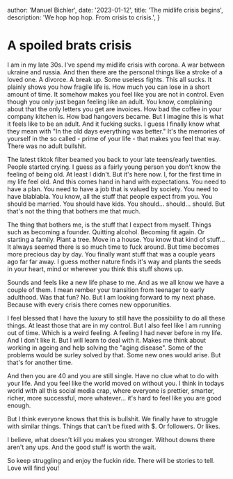 
  author: 'Manuel Bichler',
  date: '2023-01-12',
  title: 'The midlife crisis begins',
  description: 'We hop hop hop. From crisis to crisis.',
}


# A spoiled brats crisis

I am in my late 30s. I've spend my midlife crisis with corona. A war between ukraine and russia. And then there are the personal things like a stroke of a loved one. A divorce. A break up. Some useless fights.
This all sucks. It plainly shows you how fragile life is. How much you can lose in a short amount of time. It somehow makes you feel like you are not in control. Even though you only
just began feeling like an adult. You know, complaining about that the only letters you get are invoices. How bad the coffee in your company kitchen is. How bad hangovers became. But I imagine this is what it feels like to be an adult. And it fucking sucks.
I guess I finally know what they mean with "In the old days everything was better." It's the memories of yourself in the so called - prime of your life - that makes you feel that way. There was no adult bullshit.

The latest tiktok filter beamed you back to your late teens/early twenties. People started crying. I guess as a fairly young person you don't know the feeling of being old. At least I didn't. But it's here now. I, for the first time in my life feel old.
And this comes hand in hand with expectations. You need to have a plan. You need to have a job that is valued by society. You need to have blablabla. You know, all the stuff that people expect from you.
You should be married. You should have kids. You should... should... should. But that's not the thing that bothers me that much.

The thing that bothers me, is the stuff that I expect from myself. Things such as becoming a founder.
Quitting alcohol. Becoming fit again. Or starting a family. Plant a tree. Move in a house. You know that kind of stuff...
It always seemed there is so much time to fuck around. But time becomes more precious day by day.
You finally want stuff that was a couple years ago far far away. I guess mother nature finds it's way and plants the seeds in your heart, mind or wherever you think this stuff shows up.

Sounds and feels like a new life phase to me. And as we all know we have a couple of them. I mean rember your transition from teenager to early adulthood. Was that fun? No.
But I am looking forward to my next phase. Because with every crisis there comes new opporunities.

I feel blessed that I have the luxury to still have the possibility to do all these things. At least those that are in my control. But I also feel like I am running out of time. Which is a weird feeling.
A feeling I had never before in my life. And I don't like it. But I will learn to deal with it. Makes me think about working in ageing and help solving the "aging disease".
Some of the problems would be surley solved by that. Some new ones would arise. But that's for another time.

And then you are 40 and you are still single. Have no clue what to do with your life. And you feel like the world moved on without you.
I think in todays world with all this social media crap, where everyone is prettier, smarter, richer, more successful, more whatever... it's hard to feel like you are good enough.

But I think everyone knows that this is bullshit. We finally have to struggle with similar things. Things that can't be fixed with $. Or followers. Or likes.

I believe, what doesn't kill you makes you stronger. Without downs there aren't any ups. And the good stuff is worth the wait.

So keep struggling and enjoy the fuckin ride. There will be stories to tell. Love will find you!

